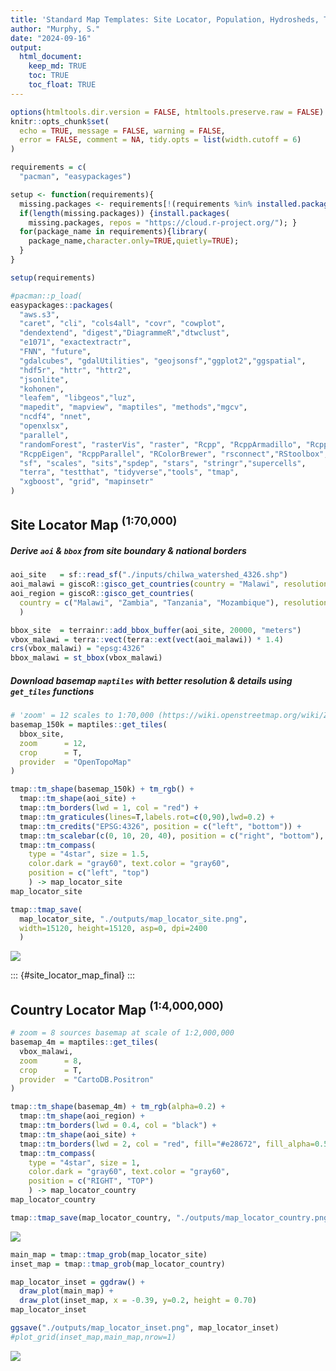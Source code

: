 ```yaml
---
title: 'Standard Map Templates: Site Locator, Population, Hydrosheds, Topographic'
author: "Murphy, S."
date: "2024-09-16"
output: 
  html_document:
    keep_md: TRUE
    toc: TRUE
    toc_float: TRUE
---
```


```r
options(htmltools.dir.version = FALSE, htmltools.preserve.raw = FALSE)
knitr::opts_chunk$set(
  echo = TRUE, message = FALSE, warning = FALSE,
  error = FALSE, comment = NA, tidy.opts = list(width.cutoff = 6)
) 

requirements = c(
  "pacman", "easypackages")

setup <- function(requirements){
  missing.packages <- requirements[!(requirements %in% installed.packages()[,"Package"])];
  if(length(missing.packages)) {install.packages(
    missing.packages, repos = "https://cloud.r-project.org/"); }
  for(package_name in requirements){library(
    package_name,character.only=TRUE,quietly=TRUE);
  }
}

setup(requirements)

#pacman::p_load(
easypackages::packages(  
  "aws.s3", 
  "caret", "cli", "cols4all", "covr", "cowplot",
  "dendextend", "digest","DiagrammeR","dtwclust", 
  "e1071", "exactextractr", 
  "FNN", "future",
  "gdalcubes", "gdalUtilities", "geojsonsf","ggplot2","ggspatial",
  "hdf5r", "httr", "httr2",
  "jsonlite", 
  "kohonen", 
  "leafem", "libgeos","luz",
  "mapedit", "mapview", "maptiles", "methods","mgcv", 
  "ncdf4", "nnet", 
  "openxlsx", 
  "parallel",
  "randomForest", "rasterVis", "raster", "Rcpp", "RcppArmadillo", "RcppCensSpatial", 
  "RcppEigen", "RcppParallel", "RColorBrewer", "rsconnect","RStoolbox", "rts", 
  "sf", "scales", "sits","spdep", "stars", "stringr","supercells", 
  "terra", "testthat", "tidyverse","tools", "tmap", 
  "xgboost", "grid", "mapinsetr"
)
```

## Site Locator Map ^(1:70,000)^

##### Derive `aoi` & `bbox` from site boundary & national borders

```r
aoi_site   = sf::read_sf("./inputs/chilwa_watershed_4326.shp")
aoi_malawi = giscoR::gisco_get_countries(country = "Malawi", resolution = "3")
aoi_region = giscoR::gisco_get_countries(
  country = c("Malawi", "Zambia", "Tanzania", "Mozambique"), resolution = "3"
  )

bbox_site  = terrainr::add_bbox_buffer(aoi_site, 20000, "meters")
vbox_malawi = terra::vect(terra::ext(vect(aoi_malawi)) * 1.4) 
crs(vbox_malawi) = "epsg:4326"
bbox_malawi = st_bbox(vbox_malawi)
```

##### Download basemap `maptiles` with better resolution & details using `get_tiles` functions

```r
# 'zoom' = 12 scales to 1:70,000 (https://wiki.openstreetmap.org/wiki/Zoom_levels)
basemap_150k = maptiles::get_tiles(
  bbox_site, 
  zoom      = 12, 
  crop      = T,
  provider  = "OpenTopoMap"
)

tmap::tm_shape(basemap_150k) + tm_rgb() + 
  tmap::tm_shape(aoi_site) +
  tmap::tm_borders(lwd = 1, col = "red") +
  tmap::tm_graticules(lines=T,labels.rot=c(0,90),lwd=0.2) +
  tmap::tm_credits("EPSG:4326", position = c("left", "bottom")) + 
  tmap::tm_scalebar(c(0, 10, 20, 40), position = c("right", "bottom"), text.size = .5) +
  tmap::tm_compass(
    type = "4star", size = 1.5,
    color.dark = "gray60", text.color = "gray60",
    position = c("left", "top")
    ) -> map_locator_site
map_locator_site

tmap::tmap_save(
  map_locator_site, "./outputs/map_locator_site.png", 
  width=15120, height=15120, asp=0, dpi=2400
  )
```

![](outputs/map_locator_site.png)

::: {#site_locator_map_final} :::

## Country Locator Map ^(1:4,000,000)^

```r
# zoom = 8 sources basemap at scale of 1:2,000,000
basemap_4m = maptiles::get_tiles(
  vbox_malawi, 
  zoom      = 8, 
  crop      = T,
  provider  = "CartoDB.Positron"
)

tmap::tm_shape(basemap_4m) + tm_rgb(alpha=0.2) + 
  tmap::tm_shape(aoi_region) +
  tmap::tm_borders(lwd = 0.4, col = "black") +
  tmap::tm_shape(aoi_site) +
  tmap::tm_borders(lwd = 2, col = "red", fill="#e28672", fill_alpha=0.5) +
  tmap::tm_compass(
    type = "4star", size = 1,
    color.dark = "gray60", text.color = "gray60",
    position = c("RIGHT", "TOP")
    ) -> map_locator_country
map_locator_country

tmap::tmap_save(map_locator_country, "./outputs/map_locator_country.png")
```

![](outputs/map_locator_country.png)

```r
main_map = tmap::tmap_grob(map_locator_site)
inset_map = tmap::tmap_grob(map_locator_country)

map_locator_inset = ggdraw() +
  draw_plot(main_map) +
  draw_plot(inset_map, x = -0.39, y=0.2, height = 0.70)
map_locator_inset

ggsave("./outputs/map_locator_inset.png", map_locator_inset)
#plot_grid(inset_map,main_map,nrow=1)
```

![](outputs/map_locator_inset.png)
